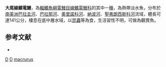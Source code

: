 {{Speciesbox
| taxon = Sternopygus macrurus
| binomial_authority = [[Bloch|Bloch]] & [[Schneider|Schneider]], 1801
| status = NE
| status_system = IUCN3.1
| image = Sternopygus macrurus by Castelnau.jpg
| image_width = 250px
| synonyms = *''Gymnotus macrurus'', Bloch & Schneider, 1801
*''Sternopygus marcgravii'', Reinhardt, 1852
*''Carapus sanguinolentus'', Castelnau, 1855
}}
'''大尾線鰭電鰻'''，為[[輻鰭魚綱|輻鰭魚綱]][[電鰻目|電鰻目]][[線鰭電鰻科|線鰭電鰻科]]的其中一[[種|種]]，為熱帶淡水魚，分布於[[南美洲|南美洲]][[巴拉圭河|巴拉圭河]]、[[巴拉那河|巴拉那河]]、[[奧里諾科河|奧里諾科河]]、[[納波河|納波河]]、[[聖弗朗西斯科河|聖弗朗西斯科河]]流域，體長可達141公分，棲息在底中層水域，以[[昆蟲|昆蟲]]等為食，生活習性不明，可做為觀賞魚。

==参考文献==
*{{FishBase_species|genus=Sternopygus|species=macrurus|year=2015|month=10}}

{{Taxonbar}}
[[Category:1801年描述的鱼类|D]]
[[Category:觀賞魚|D]]
[[Category:線鰭電鰻屬|macrurus]]